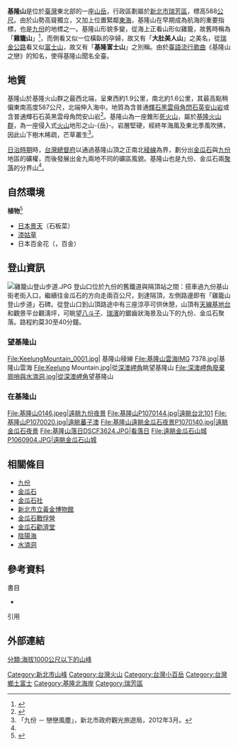 {{noteTA|G1=Unit}}
{{otheruses|基隆山 (台中市)}}
{{Infobox Mountain
| 名稱 = 基隆山
| 照片 = 茶壺山望基隆山DSC 0358.jpg
| 照片說明 = 茶壺山望基隆山
| 海拔 = {{convert|588|m|ft|0}}
| 位置 = {{ROC-TW}}[[新北市|新北市]][[瑞芳區|瑞芳區]]
| 山脈 = [[基隆火山群|基隆火山群]]
| 相對高度 =
| 座標 =
| 地形圖 =
| 類別 = [[死火山|死火山]]
| 年齡 = 171萬年
| 最近噴發 = 100萬年前
| 首次登頂 =
| 最容易的攀登路線 =
| pushpin_map = Taiwan
| pushpin_map_caption =
| latd=25 |latm=07 |lats=07 |latNS=N
| longd=121 |longm=50 |longs=56 |longEW=E
}}

'''基隆山'''是位於[[臺灣|臺灣]]東北部的一座[[山岳|山岳]]，行政區劃屬於[[新北市|新北市]][[瑞芳區|瑞芳區]]，標高588[[公尺|公尺]]。由於山勢高聳獨立，又加上位置緊鄰[[東海|東海]]，基隆山在早期成為航海的重要指標，也是[[九份|九份]]的地標之一。基隆山形貌多變，從海上正看山形似雞籠，故舊時稱為「'''雞籠山'''」<ref name="陳宗仁2005">{{harvnb|陳宗仁|2005}}</ref>，而側看又似一位橫臥的孕婦，故又有「'''大肚美人山'''」之美名，從[[縣道102號|瑞金公路]]看又似[[富士山|富士山]]，故又有「'''基隆富士山'''」之別稱。由於[[臺語流行歌曲|臺語流行歌曲]]《基隆山之戀》的知名，使得基隆山聞名全臺。

== 地質 ==
基隆山於基隆火山群之最西北端，呈東西約1.9公里，南北約1.6公里，其最高點稍偏東南高度587公尺，北端伸入海中。地質為含普通[[輝石|輝石]][[黑雲母|黑雲母]][[角閃石|角閃]][[石英|石英]][[安山岩|安山岩]]或含普通輝石石英黑雲母角閃安山岩<ref>{{cite web |url=http://digimuse.nmns.edu.tw/taiwanlandform/north/page13.html |title=國立自然科學博物館 / 研究員 莊文星 博士《基隆火山群地質地形自然景觀》 |accessdate=2015-07-21 |archive-date=2014-11-04 |archive-url=https://web.archive.org/web/20141104042820/http://digimuse.nmns.edu.tw/taiwanlandform/north/page13.html |dead-url=no }}</ref>。基隆山為一座錐形[[死火山|死火山]]，屬於[[基隆火山群|基隆火山群]]，為一座侵入式[[火山|火山]]地形之山-{岳}-。岩層堅硬，經終年海風及東北季風吹拂，因此山下樹木稀疏，芒草叢生<ref name="Jiufen1">「九份 － 戀戀風塵」，新北市政府觀光旅遊局，2012年3月。</ref>。

[[台灣日治時期|日治時期]]時，[[台灣總督府|台灣總督府]]以通過基隆山頂之正南北[[山稜線|稜線]]為界，劃分出[[金瓜石|金瓜石]]與[[九份|九份]]地區的礦權，而後發展出金九兩地不同的礦區風貌。基隆山也是九份、金瓜石兩[[聚落|聚落]]的分界山<ref name="Jiufen1"/>。

== 自然環境 ==
'''植物'''<ref>{{cite web  |url=http://blog.udn.com/UDN316/34274  |title=林志浩(1990)《金瓜石的植物》  |accessdate=2015-07-21  |archive-date=2016-03-04  |archive-url=https://web.archive.org/web/20160304211942/http://blog.udn.com/UDN316/34274  |dead-url=no  }}</ref>
*[[日本景天|日本景天]]（石板菜）
*[[漆姑草|漆姑草]]
*日本百金花（{{sname|Centaurium japonicum}}，百金）

== 登山資訊 ==
[[File:雞籠山登山步道.JPG|thumb]]
登山口位於九份的舊鐵道與隔頂站之間：搭車過九份基山街老街入口，繼續往金瓜石的方向走兩百公尺，到達隔頂，左側路邊即有「雞籠山登山步道」石碑。從登山口到山頂路途中有三座涼亭可供休憩，山頂有[[天線|天線]][[基地台|基地台]]和觀景平台觀濤坪，可眺望[[八斗子|八斗子]]、[[瑞濱|瑞濱]]的鋸齒狀海景及山下的九份、金瓜石聚落。路程約莫30至40分鐘。

===望基隆山 ===
<gallery>
File:KeelungMountain_0001.jpg| 基隆山稜線
File:基隆山雲海IMG 7378.jpg|基隆山雲海
File:Keelung Mountain.jpg|從[[深澳岬角|深澳岬角]]眺望基隆山
File:深澳岬角廢棄崗哨與水湳洞.jpg|從[[深澳岬角|深澳岬角]]望基隆山
</gallery>

===在基隆山 ===
<gallery>
File:基隆山0146.jpeg|遠眺九份夜景
File:基隆山P1070144.jpg|遠眺台北101
File:基隆山P1070020.jpg|遠眺蕃子澳
File:基隆山遠眺金瓜石夜景P1070140.jpg|遠眺金瓜石夜景
File:基隆山落日DSCF3624.JPG|看落日
File:遠眺金瓜石山城P1060904.JPG|遠眺金瓜石山城
</gallery>

== 相關條目 ==
*[[九份|九份]]
*[[金瓜石|金瓜石]]
*[[金瓜石社|金瓜石社]]
*[[新北市立黃金博物館|新北市立黃金博物館]]
*[[金瓜石戰俘營|金瓜石戰俘營]]
*[[金瓜石勸濟堂|金瓜石勸濟堂]]
*[[陰陽海|陰陽海]]
*[[水湳洞|水湳洞]]

== 參考資料 ==
;書目
*{{cite book|author=陳宗仁|title=《鷄籠山與淡水洋: 東亞海域與臺灣早期研究, 1400-1700》|ref={{sfnref|陳宗仁|2005}}|origyear=2005|date=2005-08-22|publisher=聯經出版事業股份有限公司|pages=406頁|isbn=957-082-880-3|url=https://www.iread.com.tw/ProdDetails.aspx?prodid=B000042719|access-date=2016-07-10|archive-date=2016-08-14|archive-url=https://web.archive.org/web/20160814090736/https://www.iread.com.tw/ProdDetails.aspx?prodid=B000042719|dead-url=no}}

;引用
{{reflist}}

==外部連結==
{{commons category|Mt. Keelung}}

{{臺灣火山}}
{{台灣地景}}

[[Category:新北市山峰|Category:新北市山峰]]
[[Category:台灣火山|Category:台灣火山]]
[[Category:台灣小百岳|Category:台灣小百岳]]
[[Category:台灣鄉土富士|Category:台灣鄉土富士]]
[[Category:基隆北海岸|Category:基隆北海岸]]
[[Category:瑞芳區|Category:瑞芳區]]
[[分類:海拔1000公尺以下的山峰|分類:海拔1000公尺以下的山峰]]